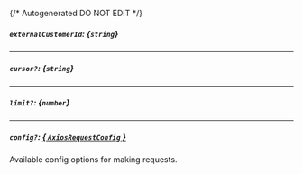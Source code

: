 {/* Autogenerated DO NOT EDIT  */}
##### `externalCustomerId`: *{`string`}*

---
##### `cursor?`: *{`string`}*

---
##### `limit?`: *{`number`}*

---
##### `config?`: [*{ `AxiosRequestConfig` }*](https://axios-http.com/docs/req_config)
Available config options for making requests.


